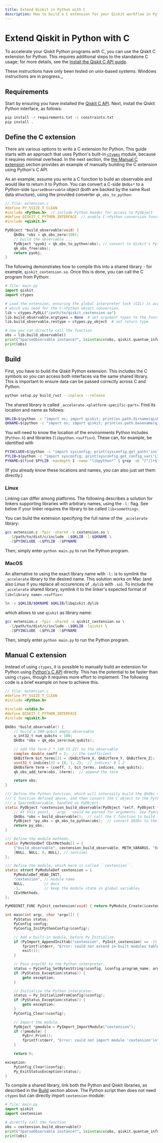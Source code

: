 ```yaml
---
title: Extend Qiskit in Python with C
description: How to build a C extension for your Qiskit workflow in Python
---
```


# Extend Qiskit in Python with C

To accelerate your Qiskit Python programs with C, you can use the Qiskit C extension for Python.
This requires additional steps to the standalone C usage; for more details, see the [Install the Qiskit C API guide](/guides/install-c-api).

<Admonition type="note">
  These instructions have only been tested on unix-based systems. Windows instructions are in progress._
</Admonition>

## Requirements

Start by ensuring you have installed the [Qiskit C API](/guides/install-c-api). Next, install the Qiskit Python interface, as follows:
```bash
pip install -r requirements.txt -c constraints.txt
pip install .
```

## Define the C extension

There are various options to write a C extension for Python. This guide starts with an approach that uses Python's built-in [`ctypes`](https://docs.python.org/3/library/ctypes.html) module, because it requires minimal overhead.  In the next section, the [the Manual C extension](#manual-c-extension) section provides an example of manually building the C extension using Python's C API.

As an example, assume you write a C function to build an observable and would like to return
it to Python. You can convert a C-side `QkObs*` to a Python-side `SparseObservable` object
(both are backed by the same Rust data structure), using the provided converter
`qk_obs_to_python`:
```c
// file: extension.c
#define PY_SSIZE_T_CLEAN
#include <Python.h>  // include Python header for access to PyObject
#define QISKIT_C_PYTHON_INTERFACE  // enable C->Python conversion functions
#include <qiskit.h>

PyObject *build_observable(void) {
    QkObs *obs = qk_obs_zero(100);
    // build the observable ...
    PyObject *pyobj = qk_obs_to_python(obs); // convert to Qiskit's Python ``SparseObservable``
    qk_obs_free(obs);
    return pyobj;
}
```

The following demonstrates how to compile this into a shared library - for example, `qiskit_cextension.so`.
Once this is done, you can call the C program from Python:
```python
# file: main.py
import qiskit
import ctypes

# Load the extension, ensuring the global interpreter lock (GIL) is acquired for function calls,
# which you need for the C->Python object conversion.
lib = ctypes.PyDLL("/path/to/qiskit_cextension.so")
lib.build_observable.argtypes = None  # set argument types to the function
lib.build_observable.restype = ctypes.py_object  # set return type

# now you can directly call the function
obs = lib.build_observable()
print("SparseObservable instance?", isinstance(obs, qiskit.quantum_info.SparseObservable))
print(obs)
```

## Build

First, you have to build the Qiskit Python extension. This includes the C symbols so you can access both interfaces via the same shared library. This is important to ensure data can be passed
correctly across C and Python.
```bash
python setup.py build_rust --inplace --release
```
The shared library is called ``_accelerate.<platform-specific-part>``. Find its location and name as follows:
```bash
QKLIB=$(python -c "import os; import qiskit; print(os.path.dirname(qiskit._accelerate.__file__))")
QKNAME=$(python -c "import os; import qiskit; print(os.path.basename(qiskit._accelerate.__file__))")
```

You will need to know the location of the environments Python includes (``Python.h``) and libraries (``libpython.<suffix>``).
These can, for example, be identified with
```bash
PYINCLUDE=$(python -c "import sysconfig; print(sysconfig.get_path('include'))")
PYLIB=$(python -c "import sysconfig; print(sysconfig.get_config_var('LIBDIR'))")
PYNAME=$(find $PYLIB -maxdepth 1 -name "libpython*" | grep -oE "[^/]+$" | grep -oE "python[0-9]+\.[0-9]+" || echo "python")
```
(If you already know these locations and names, you can also just set them directly.)

### Linux

Linking can differ among platforms. The following describes a solution for linkers
supporting libraries with arbitrary names, using the `-l:` flag. See below if your linker
requires the library to be called `lib<something>`.

You can build the extension specifying the full name of the `_accelerate` library:
```bash
gcc extension.c -fpic -shared -o cextension.so \
  -I/path/to/dist/c/include -L$QKLIB -l:$QKNAME \
  -I$PYINCLUDE -L$PYLIB -l$PYNAME
```
Then,  simply enter ``python main.py`` to run the Python program.

### MacOS

An alternative to using the exact library name with `-l:` is to symlink the `_accelerate` library
to the desired name. This solution works on Mac (and also Linux if you replace all occurences of `.dylib` with `.so`).
To include the `_accelerate` shared library, symlink it to the linker's expected format of `lib<library name>.<suffix>`:
```bash
ln -s $QKLIB/$QKNAME $QKLIB/libqiskit.dylib
```
which allows to use `qiskit` as library name:
```bash
gcc extension.c -fpic -shared -o qiskit_cextension.so \
  -I/path/to/dist/c/include -L$QKLIB -lqiskit \
  -I$PYINCLUDE -L$PYLIB -l$PYNAME
```
Then, simply enter ``python main.py`` to run the Python program.

## Manual C extension

Instead of using `ctypes`, it is possible to manually build an extension for Python using [Python's
C API](https://docs.python.org/3/c-api/intro.html) directly. This has the potential to be
faster than using `ctypes`, though it requires more effort to implement.
The following code is a brief example on how to achieve this.

```c
// file: extension.c
#define PY_SSIZE_T_CLEAN
#include <Python.h>

#include <stdio.h>
#define QISKIT_C_PYTHON_INTERFACE
#include <qiskit.h>

QkObs *build_observable() {
    // build a 100-qubit empty observable
    u_int32_t num_qubits = 100;
    QkObs *obs = qk_obs_zero(num_qubits);

    // add the term 2 * (X0 Y1 Z2) to the observable
    complex double coeff = 2;  // the coefficient
    QkBitTerm bit_terms[3] = {QkBitTerm_X, QkBitTerm_Y, QkBitTerm_Z};  // bit terms: X Y Z
    uint32_t indices[3] = {0, 1, 2};  // indices: 0 1 2
    QkObsTerm term = {coeff, 3, bit_terms, indices, num_qubits};
    qk_obs_add_term(obs, &term);  // append the term

    return obs;
}

/// Define the Python function, which will internally build the QkObs using the
/// C function defined above, and then convert the C object to the Python equivalent:
/// a SparseObservable, handled as PyObject.
static PyObject *cextension_build_observable(PyObject *self, PyObject *args) {
    // At this point, ``args`` could be parsed for arguments. See PyArg_ParseTuple for details.
    QkObs *obs = build_observable();  // call the C function to build the observable
    PyObject *py_obs = qk_obs_to_python(obs);  // convert QkObs to the Python-equivalent
    return py_obs;
}

/// Define the module methods.
static PyMethodDef CExtMethods[] = {
    {"build_observable", cextension_build_observable, METH_VARARGS, "Build an observable."},
    {NULL, NULL, 0, NULL}, // sentinel
};

/// Define the module, which here is called ``cextension``.
static struct PyModuleDef cextension = {
    PyModuleDef_HEAD_INIT,
    "cextension", // module name
    NULL,         // docs
    -1,           // keep the module state in global variables
    CExtMethods,
};

PyMODINIT_FUNC PyInit_cextension(void) { return PyModule_Create(&cextension); }

int main(int argc, char *argv[]) {
    PyStatus status;
    PyConfig config;
    PyConfig_InitPythonConfig(&config);

    // Add a built-in module, before Py_Initialize.
    if (PyImport_AppendInittab("cextension", PyInit_cextension) == -1) {
        fprintf(stderr, "Error: could not extend in-built modules table\n");
        exit(1);
    }

    // Pass argv[0] to the Python interpreter.
    status = PyConfig_SetBytesString(&config, &config.program_name, argv[0]);
    if (PyStatus_Exception(status)) {
        goto exception;
    }

    // Initialize the Python interpreter.
    status = Py_InitializeFromConfig(&config);
    if (PyStatus_Exception(status)) {
        goto exception;
    }
    PyConfig_Clear(&config);

    // Import the module.
    PyObject *pmodule = PyImport_ImportModule("cextension");
    if (!pmodule) {
        PyErr_Print();
        fprintf(stderr, "Error: could not import module 'cextension'\n");
    }

    return 0;

exception:
    PyConfig_Clear(&config);
    Py_ExitStatusException(status);
}
```
To compile a shared library, link both the Python and Qiskit libraries, as described in
the [Build](#build) section above. The Python script then does not need `ctypes`
but can directly import `cextension` module:
```python
# file: main.py
import qiskit
import cextension

# directly call the function
obs = cextension.build_observable()
print("SparseObservable instance?", isinstance(obs, qiskit.quantum_info.SparseObservable))
print(obs)
```
